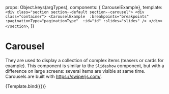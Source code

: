 
<Meta 
  title="Components/Carousel" 
  component={CarouselExample} 
/>

  props: Object.keys(argTypes),
  components: { CarouselExample}, 
  template:
    `
    <div class="section section--default section--carousel">
      <div class="container">
        <CarouselExample 
          :breakpoints="breakpoints" 
          :paginationType="paginationType" 
          :id="id"
          :slides="slides"
        />
      </div>
    </section>
    `,
})

# Carousel
They are used to display a collection of complex items (teasers or cards for example). This component is similar to the `Slideshow` component, but with a difference on large screens: several items are visible at same time. 
Carousels are built with https://swiperjs.com/. 

<Canvas>
  <Story
    name="With bullets"
    args={{
      id: 1,
      paginationType: 'bullets',
      slides: [
        { 
          image: {
            src: 'https://picsum.photos/1024/768/?image=29',
            width: '1024',
            height: '768',
            alt: 'image name',
          },
          source: {
            srcset: 'https://picsum.photos/2048/1152/?image=29',
            width: '2048',
            height: '1152',
            media: '(min-width: 1024px)',
          },
          caption: 'Image one caption —&nbsp;©&nbsp;Photograph Name',
        },
        { 
          image: {
            src: 'https://picsum.photos/1024/768/?image=28',
            width: '1024',
            height: '768',
            alt: 'image name',
          },
          source: {
            srcset: 'https://picsum.photos/2048/1152/?image=28',
            width: '2048',
            height: '1152',
            media: '(min-width: 1024px)',
          },
          caption: 'Image two —&nbsp;©&nbsp;Photograph Name',
        },
        { 
          image: {
            src: 'https://picsum.photos/1024/768/?image=1045',
            width: '1024',
            height: '768',
            alt: 'image name',
          },
          source: {
            srcset: 'https://picsum.photos/2048/1152/?image=1045',
            width: '2048',
            height: '1152',
            media: '(min-width: 1024px)',
          },
          caption: 'Image three caption —&nbsp;©&nbsp;Photograph Name',
        }
      ]
    }}
  >
    {Template.bind({})}
  </Story>
</Canvas>



